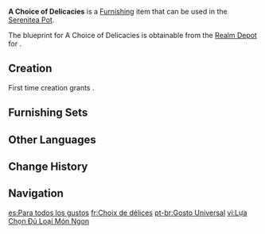 {{Furnishing Infobox
|id             = 361319
|image          = Item A Choice of Delicacies.png
|category       = Large Furnishing
|subcategory    = Table
|quality        = 3
|adeptal_energy = 60
|load           = 85
|reduced_load   = 64
|description    = A bar counter often seen in the restaurants, taverns, and cafes of [[Sumeru City]]. Wide and sturdy, it's made from top-notch [[Karmaphala Wood]] and contains spacious cupboards below to store various dishes, condiments, and beverages. The long length of the table allows patrons to spread out and freely pick what they desire.
|mention        = 
|blueprint      = Realm Depot
|source1        = 
}}
'''A Choice of Delicacies''' is a [[Furnishing]] item that can be used in the [[Serenitea Pot]].

The blueprint for A Choice of Delicacies is obtainable from the [[Realm Depot]] for {{Item|Realm Currency|24|x=160}}.

==Creation==
First time creation grants {{Item|Trust|24|x=60}}.
{{Recipe
|type = Creation
|time = 14h
|Karmaphala Wood = 12
|sort = Karmaphala Wood
}}

==Furnishing Sets==
{{Craft Usage|type=Furnishing Set}}

==Other Languages==
{{Other Languages
|en      = A Choice of Delicacies
|zhs     = 「包罗百味的选择」
|zhs_rm  = "Bāoluó Bǎiwèi de Xuǎnzé"
|zht     = 「包羅百味的選擇」
|zht_rm  = "Bāoluó Bǎiwèi de Xuǎnzé"
|zh_tl   = 
|ja      = 「百の美味を網羅する選択肢」
|ja_rm   = "Hyaku no Bimi wo Mourasuru Sentakushi"
|ja_tl   = "Choices Encompassing a Hundred Delicacies"
|ko      = 「백 가지 맛의 선택」
|ko_rm   = "Baek Gaji Mat-ui Seontaek"
|ko_tl   = "A Choice of a Hundred Flavors"
|es      = Para todos los gustos
|es_tl   = For Every Taste
|fr      = Choix de délices
|fr_tl   = Choice of Delicacies
|ru      = На любой вкус
|ru_tl   = For Any Taste
|th      = "รวมร้อยรสชาติให้เลือกสรร"
|th_rm   = "Ruam Roi Rotchat Hai Lueaksan"
|th_tl   = 
|vi      = Lựa Chọn Đủ Loại Món Ngon
|vi_tl   = 
|de      = „Eine Auswahl an Köstlichkeiten“
|de_tl   = "A Choice of Delicacies"
|id      = Pilihan Cita Rasa
|id_tl   = A Choice of Flavors
|pt      = Gosto Universal
|pt_tl   = 
|tr      = Lezzet Seçimi
|tr_tl   = 
|it      = Prelibatezze scelte
|it_tl   = Chosen Delicacies
}}

==Change History==
{{Change History|3.2}}

==Navigation==
{{Furnishing Navbox|interior}}

[[es:Para todos los gustos]]
[[fr:Choix de délices]]
[[pt-br:Gosto Universal]]
[[vi:Lựa Chọn Đủ Loại Món Ngon]]